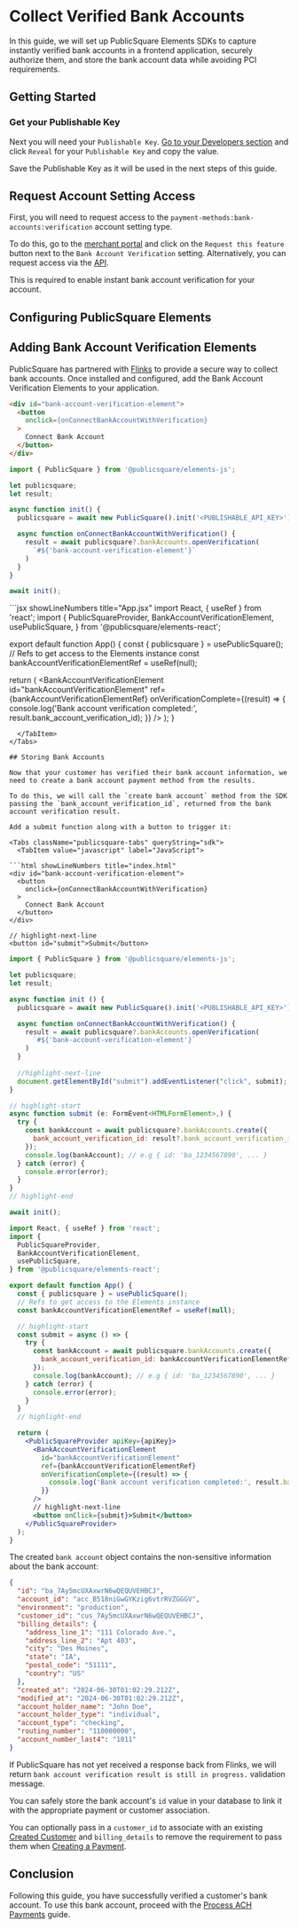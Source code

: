 

# Collect Verified Bank Accounts

In this guide, we will set up PublicSquare Elements SDKs to capture instantly verified bank accounts in a frontend application, securely authorize them, and store the bank account data while avoiding PCI requirements.

## Getting Started

<GettingStartedSection />

### Get your Publishable Key

Next you will need your `Publishable Key`. [Go to your Developers section](https://portal.publicsquare.com/developers/api-keys) and click `Reveal` for your `Publishable Key` and copy the value.

<Alert>Save the Publishable Key as it will be used in the next steps of this guide.</Alert>

## Request Account Setting Access

First, you will need to request access to the `payment-methods:bank-accounts:verification` account setting type. 

To do this, go to the [merchant portal](https://portal.publicsquare.com/settings/features) and click on the `Request this feature` button next to the `Bank Account Verification` setting.
Alternatively, you can request access via the [API](/api/accounts/request-account-setting-access).

This is required to enable instant bank account verification for your account.

## Configuring PublicSquare Elements

<ConfigureElementsSection />

## Adding Bank Account Verification Elements

PublicSquare has partnered with [Flinks](https://www.flinks.com/) to provide a secure way to collect bank accounts.
Once installed and configured, add the Bank Account Verification Elements to your application.

<Tabs className="publicsquare-tabs" queryString="sdk">
  <TabItem value="javascript" label="JavaScript">

```html showLineNumbers title="index.html"
<div id="bank-account-verification-element">
  <button
    onclick={onConnectBankAccountWithVerification}
  >
    Connect Bank Account
  </button>
</div>
```

```javascript showLineNumbers title="index.js"
import { PublicSquare } from '@publicsquare/elements-js';

let publicsquare;
let result;

async function init() {
  publicsquare = await new PublicSquare().init('<PUBLISHABLE_API_KEY>');

  async function onConnectBankAccountWithVerification() {
    result = await publicsquare?.bankAccounts.openVerification(
      `#${'bank-account-verification-element'}`
    )
  }
}

await init();
```
  </TabItem>
  <TabItem value="react" label="React">
```jsx showLineNumbers title="App.jsx"
import React, { useRef } from 'react';
import {
  PublicSquareProvider,
  BankAccountVerificationElement,
  usePublicSquare,
} from '@publicsquare/elements-react';

export default function App() {
  const { publicsquare } = usePublicSquare();
  // Refs to get access to the Elements instance
  const bankAccountVerificationElementRef = useRef(null);

  return (
    <PublicSquareProvider apiKey={apiKey}>
        <BankAccountVerificationElement
          id="bankAccountVerificationElement"
          ref={bankAccountVerificationElementRef}
          onVerificationComplete={(result) => {
            console.log('Bank account verification completed:', result.bank_account_verification_id);
          }}
        />
    </PublicSquareProvider>
  );
}
```
  </TabItem>
</Tabs>

## Storing Bank Accounts

Now that your customer has verified their bank account information, we need to create a bank account payment method from the results.

To do this, we will call the `create bank account` method from the SDK passing the `bank_account_verification_id`, returned from the bank account verification result.

Add a submit function along with a button to trigger it:

<Tabs className="publicsquare-tabs" queryString="sdk">
  <TabItem value="javascript" label="JavaScript">
  
```html showLineNumbers title="index.html"
<div id="bank-account-verification-element">
  <button
    onclick={onConnectBankAccountWithVerification}
  >
    Connect Bank Account
  </button>
</div>

// highlight-next-line
<button id="submit">Submit</button>
```

```javascript showLineNumbers title=index.js
import { PublicSquare } from '@publicsquare/elements-js';

let publicsquare;
let result;

async function init () {
  publicsquare = await new PublicSquare().init('<PUBLISHABLE_API_KEY>');

  async function onConnectBankAccountWithVerification() {
    result = await publicsquare?.bankAccounts.openVerification(
      `#${'bank-account-verification-element'}`
    )
  }
  
  //highlight-next-line
  document.getElementById("submit").addEventListener("click", submit);
}

// highlight-start
async function submit (e: FormEvent<HTMLFormElement>,) {
  try {
    const bankAccount = await publicsquare?.bankAccounts.create({
      bank_account_verification_id: result?.bank_account_verification_id
    });
    console.log(bankAccount); // e.g { id: 'ba_1234567890', ... }
  } catch (error) {
    console.error(error);
  }
}
// highlight-end

await init();
```
  </TabItem>
  <TabItem value="react" label="React">

```jsx showLineNumbers title=App.jsx
import React, { useRef } from 'react';
import {
  PublicSquareProvider,
  BankAccountVerificationElement,
  usePublicSquare,
} from '@publicsquare/elements-react';

export default function App() {
  const { publicsquare } = usePublicSquare();
  // Refs to get access to the Elements instance
  const bankAccountVerificationElementRef = useRef(null);

  // highlight-start
  const submit = async () => {
    try {
      const bankAccount = await publicsquare.bankAccounts.create({
        bank_account_verification_id: bankAccountVerificationElementRef.current.bank_account_verification_id
      });
      console.log(bankAccount); // e.g { id: 'ba_1234567890', ... }
    } catch (error) {
      console.error(error);
    }
  }
  // highlight-end

  return (
    <PublicSquareProvider apiKey={apiKey}>
      <BankAccountVerificationElement
        id="bankAccountVerificationElement"
        ref={bankAccountVerificationElementRef}
        onVerificationComplete={(result) => {
          console.log('Bank account verification completed:', result.bank_account_verification_id);
        }}
      />
      // highlight-next-line
      <button onClick={submit}>Submit</button>
    </PublicSquareProvider>
  );
}
```
  </TabItem>
</Tabs>

The created `bank account` object contains the non-sensitive information about the bank account:

```json showLineNumbers title=bankAccount.json
{
  "id": "ba_7Ay5mcUXAxwrN6wQEQUVEHBCJ",
  "account_id": "acc_B518niGwGYKzig6vtrRVZGGGV",
  "environment": "production",
  "customer_id": "cus_7Ay5mcUXAxwrN6wQEQUVEHBCJ",
  "billing_details": {
    "address_line_1": "111 Colorado Ave.",
    "address_line_2": "Apt 403",
    "city": "Des Moines",
    "state": "IA",
    "postal_code": "51111",
    "country": "US"
  },
  "created_at": "2024-06-30T01:02:29.212Z",
  "modified_at": "2024-06-30T01:02:29.212Z",
  "account_holder_name": "John Doe",
  "account_holder_type": "individual",
  "account_type": "checking",
  "routing_number": "110000000",
  "account_number_last4": "1011"
}
```
<Alert>If PublicSquare has not yet received a response back from Flinks, we will return `bank account verification result is still in progress.` validation message.</Alert>

You can safely store the bank account's `id` value in your database to link it with the appropriate payment or customer association.

You can optionally pass in a `customer_id` to associate with an existing [Created Customer](/api/accounts/create-customer) and `billing_details` to remove the requirement to pass them when [Creating a Payment](/api/financial/create-payment).

## Conclusion

Following this guide, you have successfully verified a customer's bank account. To use this bank account, proceed with the [Process ACH Payments](/guides/payments/process-ach-payments) guide.
